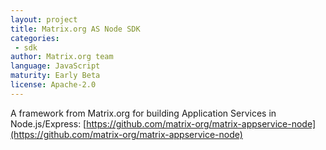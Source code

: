 ```yaml
---
layout: project
title: Matrix.org AS Node SDK
categories: 
 - sdk
author: Matrix.org team
language: JavaScript
maturity: Early Beta
license: Apache-2.0
---
```


A framework from Matrix.org for building Application Services in Node.js/Express: [https://github.com/matrix-org/matrix-appservice-node](https://github.com/matrix-org/matrix-appservice-node)

